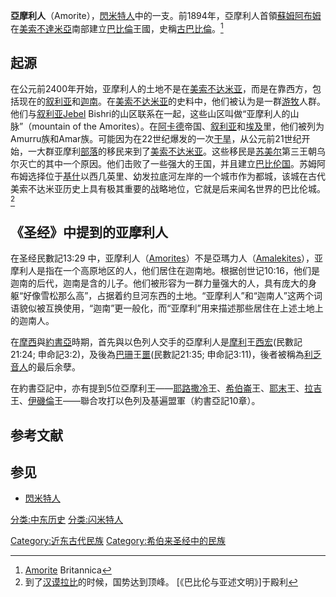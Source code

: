{{两河文明}}
'''亞摩利人'''（Amorite），[[閃米特人|閃米特人]]中的一支。前1894年，亞摩利人首領[[蘇姆阿布姆|蘇姆阿布姆]]在[[美索不達米亞|美索不達米亞]]南部建立[[巴比倫|巴比倫]]王國，史稱[[古巴比倫|古巴比倫]]。<ref>[http://www.britannica.com/eb/article-9007224/Amorite Amorite] {{Wayback|url=http://www.britannica.com/eb/article-9007224/Amorite |date=20181224191906 }} Britannica</ref>

==起源==
在公元前2400年开始，亚摩利人的土地不是在[[美索不达米亚|美索不达米亚]]，而是在靠西方，包括现在的[[叙利亚|叙利亚]]和[[迦南|迦南]]。在[[美索不达米亚|美索不达米亚]]的史料中，他们被认为是一群[[游牧|游牧]]人群。他们与[[叙利亚|叙利亚]]Jebel Bishri的山区联系在一起，这些山区叫做“亚摩利人的山脉”（mountain of the Amorites）。在[[阿卡德|阿卡德]]帝国、[[叙利亚|叙利亚]]和[[古埃及|埃及]]里，他们被列为Amurru族和Amar族。可能因为在22世纪爆发的一次[[干旱|干旱]]，从公元前21世纪开始，一大群亚摩利[[部落|部落]]的移民来到了[[美索不达米亚|美索不达米亚]]。这些移民是[[苏美尔|苏美尔]]第三王朝乌尔灭亡的其中一个原因。他们击败了一些强大的王国，并且建立[[古巴比伦|巴比伦国]]。苏姆阿布姆选择位于[[基什|基什]]以西几英里、幼发拉底河左岸的一个城市作为都城，该城在古代美索不达米亚历史上具有极其重要的战略地位，它就是后来闻名世界的巴比伦城。<ref>到了[[汉谟拉比|汉谟拉比]]的时候，国势达到顶峰。
[《巴比伦与亚述文明》]于殿利</ref>

==《圣经》中提到的亚摩利人==
在圣经民數記13:29 中，亚摩利人（[[Amorites|Amorites]]）不是亞瑪力人（[[Amalekites|Amalekites]]），亚摩利人是指在一个高原地区的人，他们居住在迦南地。根据创世记10:16，他们是迦南的后代，迦南是含的儿子。他们被形容为一群力量强大的人，具有庞大的身躯“好像雪松那么高”，占据着约旦河东西的土地。“亚摩利人”和“迦南人”这两个词语貌似被互换使用，“迦南”更一般化，而“亚摩利”用来描述那些居住在上述土地上的迦南人。

在[[摩西|摩西]]與[[約書亞|約書亞]]時期，首先與以色列人交手的亞摩利人是[[摩利|摩利]]王[[西宏|西宏]](民數記21:24; 申命記3:2)，及後為[[巴珊|巴珊]]王[[噩|噩]](民數記21:35; 申命記3:11)，後者被稱為[[利乏音人|利乏音人]]的最后余孽。

在約書亞記中，亦有提到5位亞摩利王——[[耶路撒冷|耶路撒冷]]王、[[希伯崙|希伯崙]]王、[[耶末|耶末]]王、[[拉吉|拉吉]]王、[[伊磯倫|伊磯倫]]王——聯合攻打以色列及基遍盟軍（約書亞記10章）。

==参考文献==
{{Reflist}}

==参见==
*[[閃米特人|閃米特人]]

[[分类:中东历史|分类:中东历史]]
[[分类:闪米特人|分类:闪米特人]]
[[Category:近东古代民族|Category:近东古代民族]]
[[Category:希伯来圣经中的民族|Category:希伯来圣经中的民族]]